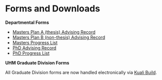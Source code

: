 # Forms and Downloads {#forms}

**Departmental Forms**

- [Masters Plan A (thesis) Advising Record](files/MA_PlanA_advising.pdf)
- [Masters Plan B (non-thesis) Advising Record](files/MA_PlanB_advising.pdf)
- [Masters Progress List](files/MA_progress_list.pdf)
- [PhD Advising Record](files/PhD_advising.pdf)
- [PhD Progress List](files/PhD_progress_list.pdf)

**UHM Graduate Division Forms**

All Graduate Division forms are now handled electronically via [Kuali Build](https://manoa.hawaii.edu/graduate/kuali-build-forms/).


